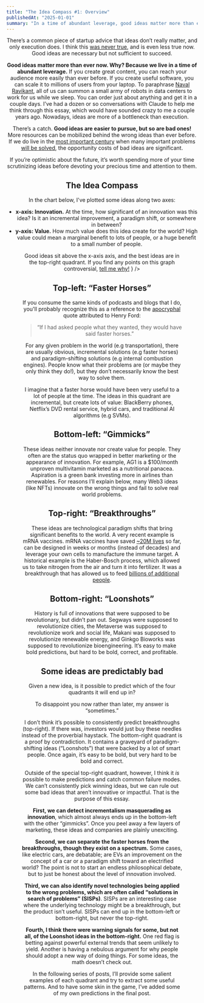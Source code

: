 ```yaml
---
title: "The Idea Compass #1: Overview"
publishedAt: "2025-01-01"
summary: "In a time of abundant leverage, good ideas matter more than ever."
---
```



<Header title={frontmatter.title} publishedAt={frontmatter.publishedAt} />

There’s a common piece of startup advice that ideas don’t really matter, and only execution does. I think this [was never true](https://stephenmalina.com/post/2021-02-21-ideas-not-mattering-is-a-psyop/), and is even less true now. Good ideas are necessary but not sufficient to succeed.

**Good ideas matter more than ever now. Why? Because we live in a time of abundant leverage.** If you create great content, you can reach your audience more easily than ever before. If you create useful software, you can scale it to millions of users from your laptop. To paraphrase [Naval Ravikant](https://nav.al/rich), all of us can summon a small army of robots in data centers to work for us while we sleep. You can order just about anything and get it in a couple days. I’ve had a dozen or so conversations with Claude to help me think through this essay, which would have sounded crazy to me a couple years ago. Nowadays, ideas are more of a bottleneck than execution.

There’s a catch. **Good ideas are easier to pursue, but so are bad ones\!** More resources can be mobilized behind the wrong ideas than ever before. If we do live in the [most important century](https://www.cold-takes.com/most-important-century/) when many important problems [will be solved](https://darioamodei.com/machines-of-loving-grace), the opportunity costs of bad ideas are significant. 

If you’re optimistic about the future, it’s worth spending more of your time scrutinizing ideas before devoting your precious time and attention to them.

## The Idea Compass

In the chart below, I've plotted some ideas along two axes:

* **x-axis: Innovation.** At the time, how significant of an innovation was this idea? Is it an incremental improvement, a paradigm shift, or somewhere in between?  
* **y-axis: Value.** How much value does this idea create for the world? High value could mean a marginal benefit to lots of people, or a huge benefit to a small number of people.

<Figure
  src="/assets/blog/idea-compass.svg"
  className="my-4"
  alt="The idea compass"
  caption={
    <span>
    Good ideas sit above the x-axis axis, and the best ideas are in the top-right quadrant. If you find any points on this graph controversial, <a href="mailto:miloknowles97@gmail.com">tell me why!</a>
    </span>
  }
/>

## Top-left: “Faster Horses”

If you consume the same kinds of podcasts and blogs that I do, you'll probably recognize this as a reference to the [apocryphal](https://hbr.org/2011/08/henry-ford-never-said-the-fast) quote attributed to Henry Ford:

> “If I had asked people what they wanted, they would have said faster horses.”

For any given problem in the world (e.g transportation), there are usually obvious, incremental solutions (e.g faster horses) and paradigm-shifting solutions (e.g internal combustion engines). People know what their problems are (or maybe they only think they do\!), but they don’t necessarily know the best way to solve them.

I imagine that a faster horse would have been very useful to a lot of people at the time. The ideas in this quadrant are incremental, but create lots of value: BlackBerry phones, Netflix’s DVD rental service, hybrid cars, and traditional AI algorithms (e.g SVMs).

## Bottom-left: “Gimmicks”

These ideas neither innovate nor create value for people. They often are the status quo wrapped in better marketing or the appearance of innovation. For example, AG1 is a $100/month unproven multivitamin marketed as a nutritional panacea. Aspiration is a green bank investing more in airlines than renewables. For reasons I’ll explain below, many Web3 ideas (like NFTs) innovate on the wrong things and fail to solve real world problems.

## Top-right: “Breakthroughs”

These ideas are technological paradigm shifts that bring significant benefits to the world. A very recent example is mRNA vaccines. mRNA vaccines have saved [\~20M lives](https://pmc.ncbi.nlm.nih.gov/articles/PMC9537923/) so far, can be designed in weeks or months (instead of decades) and leverage your own cells to manufacture the immune target. A historical example is the Haber-Bosch process, which allowed us to take nitrogen from the air and turn it into fertilizer. It was a breakthrough that has allowed us to feed [billions of additional people](https://www.sciencedirect.com/science/article/abs/pii/S0167880903003402).

## Bottom-right: “Loonshots”

History is full of innovations that were supposed to be revolutionary, but didn’t pan out. Segways were supposed to revolutionize cities, the Metaverse was supposed to revolutionize work and social life, Makani was supposed to revolutionize renewable energy, and Ginkgo Bioworks was supposed to revolutionize bioengineering. It’s easy to make bold predictions, but hard to be bold, correct, and profitable.

## Some ideas are predictably bad

Given a new idea, is it possible to predict which of the four quadrants it will end up in?

To disappoint you now rather than later, my answer is “sometimes.”

I don’t think it’s possible to consistently predict breakthroughs (top-right). If there was, investors would just buy these needles instead of the proverbial haystack. The bottom-right quadrant is a proof by contradiction. It contains a graveyard of paradigm-shifting ideas (“Loonshots”) that were backed by a lot of smart people. Once again, it’s easy to be bold, but very hard to be bold and correct.

Outside of the special top-right quadrant, however, I think it *is* possible to make predictions and catch common failure modes. We can’t consistently pick winning ideas, but we can rule out some bad ideas that aren’t innovative or impactful. That is the purpose of this essay.

**First, we can detect incrementalism masquerading as innovation**, which almost always ends up in the bottom-left with the other “gimmicks”. Once you peel away a few layers of marketing, these ideas and companies are plainly unexciting.

**Second, we can separate the faster horses from the breakthroughs, though they exist on a spectrum.** Some cases, like electric cars, are debatable; are EVs an improvement on the concept of a car or a paradigm shift toward an electrified world? The point is not to start an endless philosophical debate, but to just be honest about the level of innovation involved. 

**Third, we can also identify novel technologies being applied to the wrong problems, which are often called “solutions in search of problems” (SISPs)**. SISPs are an interesting case where the underlying technology might be a breakthrough, but the product isn’t useful. SISPs can end up in the bottom-left or bottom-right, but never the top-right.

**Fourth, I think there were warning signals for some, but not all, of the Loonshot ideas in the bottom-right.** One red flag is betting against powerful external trends that seem unlikely to yield. Another is having a nebulous argument for why people should adopt a new way of doing things. For some ideas, the math doesn’t check out.

In the following series of posts, I’ll provide some salient examples of each quadrant and try to extract some useful patterns. And to have some skin in the game, I’ve added some of my own predictions in the final post.